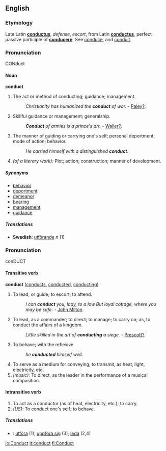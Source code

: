==English==

===Etymology===
Late Latin '''[[conductus]]''', ''defense'', ''escort'', from Latin '''[[conductus]]''', perfect passive participle of '''[[conducere]]'''.  See [[conduce]], and [[conduit]].

===Pronunciation===
CONduct

====Noun====
'''conduct'''
#The act or method of conducting; guidance; management.
#:''Christianity has humanized the '''conduct''' of war.'' - [[Paley?]].
#Skillful guidance or management; generalship.
#:'''''Conduct''' of armies is a prince's art.'' - [[Waller?]].
#The manner of guiding or carrying one's self; personal deportment; mode of action; behavior.
#:''He carried himself with a distinguished '''conduct'''.''
#''(of a literary work):'' Plot; action; construction; manner of development.
=====Synonyms=====
*[[behavior]]
*[[deportment]]
*[[demeanor]]
*[[bearing]]
*[[management]]
*[[guidance]]
=====Translations=====
*'''Swedish''': [[utförande]] ''n'' (1)

===Pronunciation===
conDUCT

====Transitive verb====
'''conduct''' ([[conducts]], [[conducted]], [[conducting]])

#To lead, or guide; to escort; to attend.
#:''I can '''conduct''' you, lady, to a low But loyal cottage, where you may be safe.'' - [[John Milton]].
#To lead, as a commander; to direct; to manage; to carry on; as, to conduct the affairs of a kingdom.
#:''Little skilled in the art of '''conducting''' a siege.'' - [[Prescott?]].
#To behave; with the reflexive
#:''he '''conducted''' himself well.''
#To serve as a medium for conveying; to transmit, as heat, light, electricity, etc.
#''(music)'': To direct, as the leader in the performance of a musical composition.

====Intransitive verb====
#To act as a conductor (as of heat, electricity, etc.); to carry.
#''(US)'': To conduct one's self; to behave.

=====Translations=====
*{{sv}}: [[utföra]] (1), [[uppföra sig]] (3), [[leda]] (2,4)

[[io:Conduct]]
[[it:conduct]]
[[fi:Conduct]]